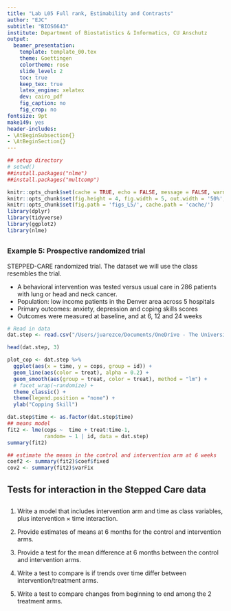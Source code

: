```yaml
---
title: "Lab L05 Full rank, Estimability and Contrasts"
author: "EJC"
subtitle: "BIOS6643"
institute: Department of Biostatistics & Informatics, CU Anschutz
output:
  beamer_presentation:
    template: template_00.tex
    theme: Goettingen
    colortheme: rose  
    slide_level: 2
    toc: true
    keep_tex: true
    latex_engine: xelatex
    dev: cairo_pdf
    fig_caption: no
    fig_crop: no
fontsize: 9pt
make149: yes
header-includes:
- \AtBeginSubsection{}
- \AtBeginSection{}
---
```

\newcommand{\textcm}{\textcolor{magenta}}

```r
## setup directory
# setwd()
##install.packages("nlme")
##install.packages("multcomp")

knitr::opts_chunk$set(cache = TRUE, echo = FALSE, message = FALSE, warning = FALSE)
knitr::opts_chunk$set(fig.height = 4, fig.width = 5, out.width = '50%', fig.align='center')
knitr::opts_chunk$set(fig.path = 'figs_L5/', cache.path = 'cache/')
library(dplyr)
library(tidyverse)
library(ggplot2)
library(nlme)

```


##
### Example 5: Prospective randomized trial

STEPPED-CARE randomized trial. The dataset we will use the class resembles the trial.

- A behavioral intervention was tested versus usual care in 286 patients with lung or head and neck cancer.  
- Population: low income patients in the Denver area across 5 hospitals
- Primary outcomes: anxiety, depression and coping skills scores
- Outcomes were measured at baseline, and at 6, 12 and 24 weeks


```r
# Read in data 
dat.step <- read.csv("/Users/juarezce/Documents/OneDrive - The University of Colorado Denver/BIOS6643/BIOS6643_Notes/data/stepped-care-class.csv", header=TRUE)

head(dat.step, 3)
```

```r

plot_cop <- dat.step %>%
  ggplot(aes(x = time, y = cops, group = id)) +
  geom_line(aes(color = treat), alpha = 0.2) +
  geom_smooth(aes(group = treat, color = treat), method = "lm") +
  # facet_wrap(~randomize) +
  theme_classic() +
  theme(legend.position = "none") +
  ylab("Copping Skill")

```

```r

dat.step$time <- as.factor(dat.step$time)
## means model
fit2 <- lme(cops ~  time + treat:time-1,
            random= ~ 1 | id, data = dat.step)
summary(fit2) 

## estimate the means in the control and intervention arm at 6 weeks
coef2 <- summary(fit2)$coef$fixed
cov2 <- summary(fit2)$varFix


```

## Tests for interaction in the Stepped Care data

## 
1. Write a model that includes intervention arm and time as class variables, plus intervention $\times$ time interaction.

2. Provide estimates of means at 6 months for the control and intervention arms.

3. Provide a test for the mean difference at 6 months between the control and intervention arms.

4. Write a test to compare is if trends over time differ between intervention/treatment arms.

5. Write a test to compare changes from beginning to end among the 2 treatment arms.



## 



